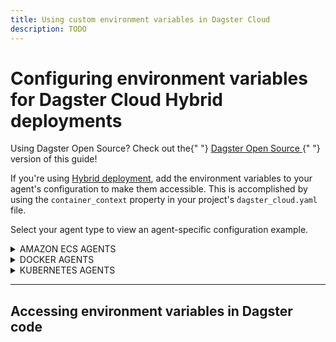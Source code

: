 ```yaml
---
title: Using custom environment variables in Dagster Cloud
description: TODO
---
```


# Configuring environment variables for Dagster Cloud Hybrid deployments

<Note>
  Using Dagster Open Source? Check out the{" "}
  <a href="/guides/dagster/using-environment-variables-and-secrets-in-dagster-os">
    Dagster Open Source
  </a>{" "}
  version of this guide!
</Note>


If you're using [Hybrid deployment](/dagster-cloud/deployment/hybrid), add the environment variables to your agent's configuration to make them accessible. This is accomplished by using the `container_context` property in your project's `dagster_cloud.yaml` file.

Select your agent type to view an agent-specific configuration example.

<details><summary>AMAZON ECS AGENTS</summary>

```yaml
container_context:
  ecs:
    env_vars:
      - DATABASE_NAME
      - SCHEMA_NAME=testing
    secrets:
      - name: GITHUB_API_TOKEN
        valueFrom: "arn:aws:secretsmanager:us-east-1:xxxxxx:secret:secret_name:GITHUB_API_TOKEN::"
```

For Amazon ECS agents, use `container_context.ecs.env_vars` and `container_context.ecs.secrets` to include environment variables and AWS Secrets Manager secrets in ECS tasks:

<ReferenceTable>
  <ReferenceTableItem propertyName="env_vars">
    A list of environment variable names, formatted as <code>KEY</code> or{" "}
    <code>KEY=VALUE</code>. If only <code>KEY</code>, the value will be pulled
    from the current process.
  </ReferenceTableItem>
  <ReferenceTableItem propertyName="secrets">
    A list of AWS Secrets Manager secrets, mounted as environment variables in
    the container. Each item in the list must have the following properties:
    <ul>
      <li>
        <code>name</code> - The name of the secret
      </li>
      <li>
        <code>valueFrom</code> - The full ARN of the AWS Secrets Manager secret
        to expose to the container
      </li>
    </ul>
    Refer to the{" "}
    <a href="https://docs.aws.amazon.com/AmazonECS/latest/APIReference/API_Secret.html">
      AWS documentation
    </a>{" "}
    for more info.
  </ReferenceTableItem>
</ReferenceTable>

</details>

<details><summary>DOCKER AGENTS</summary>

```yaml
container_context:
  docker:
    env_vars:
      - GITHUB_API_TOKEN
      - DATABASE_NAME=testing
```

For Docker agents, use the `container_context.docker.env_vars` property to include environment variables in the Docker container. This property is a list, where each item can be either `KEY` or `KEY=VALUE`. If only `KEY`, the value will be pulled from the local environment.

</details>

<details><summary>KUBERNETES AGENTS</summary>

```yaml
container_context:
  k8s:
    env_vars:
      - DATABASE_NAME=testing
    env_secrets:
      - GITHUB_API_TOKEN
      - SNOWFLAKE_PASSWORD
```

For Kubernetes agents, use the `container_context.k8s.env_vars` and `container_context.k8s.env_secrets` properties to specify environment variables and secrets:

<ReferenceTable>
  <ReferenceTableItem propertyName="env_vars">
    A list of environment variable names to inject into the job, formatted as{" "}
    <code>KEY</code> or <code>KEY=VALUE</code>. If only <code>KEY</code>, the
    value will be pulled from the current process.
  </ReferenceTableItem>
  <ReferenceTableItem propertyName="env_secrets">
    A list of secret names, from which environment variables for a job are drawn
    using <code>envFrom</code>. Refer to the{" "}
    <a href="https://kubernetes.io/docs/tasks/inject-data-application/distribute-credentials-secure/#configure-all-key-value-pairs-in-a-secret-as-container-environment-variables">
      Kubernetes documentation
    </a>{" "}
    for more info.
  </ReferenceTableItem>
</ReferenceTable>

</details>

---

## Accessing environment variables in Dagster code
